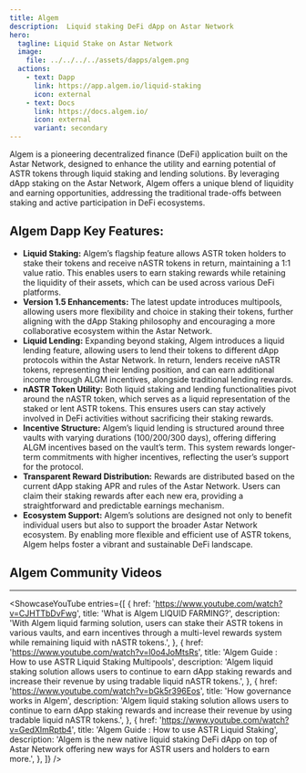```yaml
---
title: Algem
description:  Liquid staking DeFi dApp on Astar Network
hero:
  tagline: Liquid Stake on Astar Network
  image: 
    file: ../../../../assets/dapps/algem.png
  actions:
    - text: Dapp
      link: https://app.algem.io/liquid-staking
      icon: external
    - text: Docs
      link: https://docs.algem.io/
      icon: external
      variant: secondary
---
```



Algem is a pioneering decentralized finance (DeFi) application built on the Astar Network, designed to enhance the utility and earning potential of ASTR tokens through liquid staking and lending solutions. By leveraging dApp staking on the Astar Network, Algem offers a unique blend of liquidity and earning opportunities, addressing the traditional trade-offs between staking and active participation in DeFi ecosystems.

## Algem Dapp Key Features:
- **Liquid Staking:** Algem’s flagship feature allows ASTR token holders to stake their tokens and receive nASTR tokens in return, maintaining a 1:1 value ratio. This enables users to earn staking rewards while retaining the liquidity of their assets, which can be used across various DeFi platforms.
- **Version 1.5 Enhancements:** The latest update introduces multipools, allowing users more flexibility and choice in staking their tokens, further aligning with the dApp Staking philosophy and encouraging a more collaborative ecosystem within the Astar Network.
- **Liquid Lending:** Expanding beyond staking, Algem introduces a liquid lending feature, allowing users to lend their tokens to different dApp protocols within the Astar Network. In return, lenders receive nASTR tokens, representing their lending position, and can earn additional income through ALGM incentives, alongside traditional lending rewards.
- **nASTR Token Utility:** Both liquid staking and lending functionalities pivot around the nASTR token, which serves as a liquid representation of the staked or lent ASTR tokens. This ensures users can stay actively involved in DeFi activities without sacrificing their staking rewards.
- **Incentive Structure:** Algem’s liquid lending is structured around three vaults with varying durations (100/200/300 days), offering differing ALGM incentives based on the vault’s term. This system rewards longer-term commitments with higher incentives, reflecting the user’s support for the protocol.
- **Transparent Reward Distribution:** Rewards are distributed based on the current dApp staking APR and rules of the Astar Network. Users can claim their staking rewards after each new era, providing a straightforward and predictable earnings mechanism.
- **Ecosystem Support:** Algem’s solutions are designed not only to benefit individual users but also to support the broader Astar Network ecosystem. By enabling more flexible and efficient use of ASTR tokens, Algem helps foster a vibrant and sustainable DeFi landscape.


 ## Algem Community Videos
------------
<ShowcaseYouTube
  entries={[
    {
      href: 'https://www.youtube.com/watch?v=CJHTTbDvFwg',
      title: 'What is Algem LIQUID FARMING?',
      description: 'With Algem liquid farming solution, users can stake their ASTR tokens in various vaults, and earn incentives through a multi-level rewards system while remaining liquid with nASTR tokens.',
    },
        {
        href: 'https://www.youtube.com/watch?v=l0o4JoMtsRs',
      title: 'Algem Guide : How to use ASTR Liquid Staking Multipools',
      description: 'Algem liquid staking solution allows users to continue to earn dApp staking rewards and increase their revenue by using tradable liquid nASTR tokens.',
    },
    {
        href: 'https://www.youtube.com/watch?v=bGk5r396Eos',
      title: 'How governance works in Algem',
      description: 'Algem liquid staking solution allows users to continue to earn dApp staking rewards and increase their revenue by using tradable liquid nASTR tokens.',
    },
        {
        href: 'https://www.youtube.com/watch?v=GedXImRptb4',
      title: 'Algem Guide : How to use ASTR Liquid Staking',
      description: 'Algem is the new native liquid staking DeFi dApp on top of Astar Network offering new ways for ASTR users and holders to earn more.',
    },
  ]} />